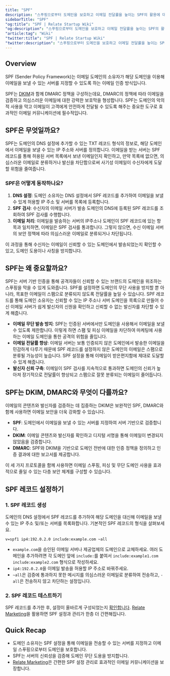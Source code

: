 ```yaml
---
title: "SPF"
description: "스푸핑으로부터 도메인을 보호하고 이메일 전달률을 높이는 SPF의 활용에 대해 알아보세요"
sidebarTitle: "SPF"
"og:title": "SPF | Relate Startup Wiki"
"og:description": "스푸핑으로부터 도메인을 보호하고 이메일 전달률을 높이는 SPF의 활용에 대해 알아보세요"
"article:tag": "Wiki"
"twitter:title": "SPF | Relate Startup Wiki"
"twitter:description": "스푸핑으로부터 도메인을 보호하고 이메일 전달률을 높이는 SPF의 활용에 대해 알아보세요"
---
```


## Overview

SPF (Sender Policy Framework)는 이메일 도메인의 소유자가 해당 도메인을 이용해 이메일을 보낼 수 있는 서버를 지정할 수 있도록 하는 이메일 인증 방식입니다.

SPF는 [DKIM](/wiki/dkim)과 함께 DMARC 정책을 구성하는데요, DMARC의 정책에 따라 이메일을 검증하고 의심스러운 이메일에 대한 강력한 보호막을 형성합니다. SPF는 도메인의 악의적 사용을 막고 이메일이 고객에게 안전하게 전달될 수 있도록 해주는 중요한 도구로 효과적인 이메일 커뮤니케이션에 필수적입니다.

## SPF은 무엇일까요?

SPF는 도메인의 DNS 설정에 추가할 수 있는 TXT 레코드 형식의 정보로, 해당 도메인에서 이메일을 보낼 수 있는 IP 주소와 서버를 정의합니다. 이메일을 받는 서버는 SPF 레코드를 통해 허용된 서버 목록에서 보낸 이메일인지 확인하고, 만약 목록에 없으면, 의심스러운 이메일로 분류하거나 발신을 차단함으로써 사기성 이메일이 수신자에게 도달할 위험을 줄여줍니다. 

### SPF은 어떻게 동작하나요?
1. **DNS 설정**: 도메인 소유자는 DNS 설정에서 SPF 레코드를 추가하여 이메일을 보낼 수 있게 허용할 IP 주소 및 서버를 목록에 등록합니다.
2. **SPF 검사**: 수신자의 이메일 서버가 발송 도메인의 DNS에 등록된 SPF 레코드를 조회하여 SPF 검사를 수행합니다.
3. **이메일 처리**: 이메일을 발송하는 서버의 IP주소나 도메인이 SPF 레코드에 있는 항목과 일치하면, 이메일은 SPF 검사를 통과합니다. 그렇지 않으면, 수신 이메일 서버의 보안 정책에 따라 의심스러운 이메일로 분류되거나 차단됩니다.

이 과정을 통해 수신자는 이메일이 신뢰할 수 있는 도메인에서 발송되었는지 확인할 수 있고, 도메인 도용이나 사칭을 방지합니다.

## SPF는 왜 중요할까요?

SPF는 서버 기반 인증을 통해 공격자들이 신뢰할 수 있는 브랜드의 도메인을 위조하는 스푸핑을 막을 수 있게 도와줍니다. SPF를 설정하면 도메인의 무단 사용을 방지할 뿐 아니라, 목표한 이메일이 스팸으로 분류되지 않도록 전달률을 높일 수 있습니다. SPF 레코드를 통해 도메인 소유자는 신뢰할 수 있는 IP 주소나 서버 도메인을 목록으로 만들어 수신 이메일 서버가 쉽게 발신자의 신원을 확인하고 신뢰할 수 없는 발신자를 차단할 수 있게 해줍니다.

- **이메일 무단 발송 방지**: SPF는 인증된 서버에서만 도메인을 사용해서 이메일을 보낼 수 있도록 제한합니다. 이렇게 하면 스팸 및 피싱 이메일을 차단하여 마케팅에 사용하는 이메일 도메인을 통한 공격의 위험을 줄입니다.
- **이메일 전달률 향상**: 이메일 서버는 보통 인증되지 않은 도메인에서 발송한 이메일을 민감하게 다루기 때문에 SPF 레코드를 설정하지 않은 도메인의 이메일은 스팸으로 분류될 가능성이 높습니다. SPF 설정을 통해 이메일이 받은편지함에 제대로 도달할 수 있게 해줍니다.
- **발신자 신뢰 구축**: 이메일이 SPF 검사를 지속적으로 통과하면 도메인의 신뢰가 높아져 장기적으로 전달률이 향상되고 스팸으로 잘못 분류되는 이메일이 줄어듭니다.

## SPF는 DKIM, DMARC와 무엇이 다를까요?

이메일의 콘텐츠와 발신자를 검증하는 데 집중하는 DKIM은 보완적인 SPF, DMARC와 함께 사용하면 이메일 보안을 더욱 강화할 수 있습니다.

- **SPF**: 도메인에서 이메일을 보낼 수 있는 서버를 지정하여 서버 기반으로 검증합니다.
- **DKIM**: 이메일 콘텐츠와 발신자를 확인하고 디지털 서명을 통해 이메일이 변경되지 않았음을 검증합니다.
- **DMARC**: SPF와 DKIM을 기반으로 도메인 전반에 대한 인증 정책을 정의하고 인증 결과에 대한 보고서를 제공합니다.

이 세 가지 프로토콜을 함께 사용하면 이메일 스푸핑, 피싱 및 무단 도메인 사용을 효과적으로 줄일 수 있는 다층 보안 체계를 구성할 수 있습니다.

## SPF 레코드 설정하기

### 1. SPF 레코드 생성

도메인의 DNS 설정에서 SPF 레코드를 추가하여 해당 도메인을 대신해 이메일을 보낼 수 있는 IP 주소 및/또는 서버를 목록화합니다. 기본적인 SPF 레코드의 형식을 살펴보세요.

```
v=spf1 ip4:192.0.2.0 include:example.com ~all
```

- `example.com`을 승인된 이메일 서버나 제공업체의 도메인으로 교체하세요. 여러 도메인을 추가하려면 각 도메인 앞에 `include:`를 붙여서 `include:example1.com include:example2.com` 형식으로 작성하세요.
- `ip4:192.0.2.0`을 이메일 발송을 허용할 IP 주소로 바꿔주세요.
- `~all`은 검증에 통과하지 못한 메시지를 의심스러운 이메일로 분류하여 전송하고, `-all`은 전송하지 않고 차단하는 설정입니다.

### 2. SPF 레코드 테스트하기

SPF 레코드를 추가한 후, 설정이 올바르게 구성되었는지 [확인합니다](https://www.learndmarc.com/?ref=relate.kr). [Relate Marketing](https://www.relate.kr/products/marketing)을 활용하면 SPF 설정과 관리가 한층 더 간편해집니다.

## Quick Recap

- 도메인 소유자는 SPF 설정을 통해 이메일을 전송할 수 있는 서버를 지정하고 이메일 스푸핑으로부터 도메인을 보호합니다.
- SPF는 서버의 신뢰성을 검증해 도메인 무단 도용을 방지합니다.
- [Relate Marketing](https://www.relate.kr/products/marketing)은 간편한 SPF 설정 관리로 효과적인 이메일 커뮤니케이션을 보장합니다.